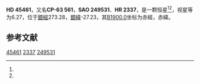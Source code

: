 {{Starbox begin
| name = HD 45461
}}
{{Starbox observe
| epoch = [[J2000.0|J2000.0]]
| constell = {{星座名待查}}<ref name=SIMBAD>{{cite web
 | url=http://simbad.u-strasbg.fr/simbad/sim-id?Ident=HR+2337
 | title=Pulsating variable Star
 | publisher=Centre de Données astronomiques de Strasbourg
 | work=SIMBAD
 | accessdate=2012-07-13
 | archive-date=2016-03-19
 | archive-url=https://web.archive.org/web/20160319052416/http://simbad.u-strasbg.fr/simbad/sim-id?Ident=HR+2337
 | dead-url=no
 }}</ref><ref name=DATA>{{cite web
 | url=http://vizier.u-strasbg.fr/viz-bin/VizieR-5?-out.add=.&-source=5050&-corr=PK=HR&-out.max=9999&HR=2337
 | title=VizieR Detailed Page
 | accessdate=2012-07-13
 | archive-date=2016-03-04
 | archive-url=https://web.archive.org/web/20160304223648/http://vizier.u-strasbg.fr/viz-bin/VizieR-5?-out.add=.&-source=5050&-corr=PK=HR&-out.max=9999&HR=2337
 | dead-url=no
 }}</ref>
| 星官 = 
| ra = {{RA|6|23|1.3}}<ref name=SIMBAD /><ref name=DATA />
| dec = {{DEC|-63|40|59}}<ref name=SIMBAD /><ref name=DATA />
| appmag_v = 6.27<ref name=SIMBAD /><ref name=DATA />
}}
{{Starbox character
| class = M1III<ref name=SIMBAD /><ref name=DATA />
| b-v = 1.6<ref name=SIMBAD /><ref name=DATA />
| u-b = 2.01<ref name=SIMBAD /><ref name=DATA />
| r-i = 0.9E<ref name=SIMBAD /><ref name=DATA />
| variable = 
}}
{{Starbox astrometry
| radial_v = 2.01
| prop_mo_ra = -14
| parallax = 
| p_error = 
}}
{{Starbox catalog
| names =CP-63 561，[[SAO星表|SAO]] 249531，[[HD星表|HD]] 45461，[[HR星表|HR]] 2337}}
{{Starbox reference |Simbad=HR+2337}}
{{Starbox end}}

'''HD 45461'''，又名'''CP-63 561'''，'''SAO 249531'''、'''HR 2337'''，是一颗恒星<ref name=SIMBAD /><ref name=DATA />，视星等为6.27，位于[[銀道座標系|銀經]]273.28，[[銀道座標系|銀緯]]-27.23，其[[B1900.0|B1900.0]]坐标为赤經{{RA|6|22|22.9}}，赤緯{{DEC|-63|-27.23|43}}。

== 参考文献 ==
{{reflist}}

{{star-stub}}

[[Category:HD和HDE天體|45461]]
[[Category:HR天體|2337]]
[[Category:SAO天體|249531]]